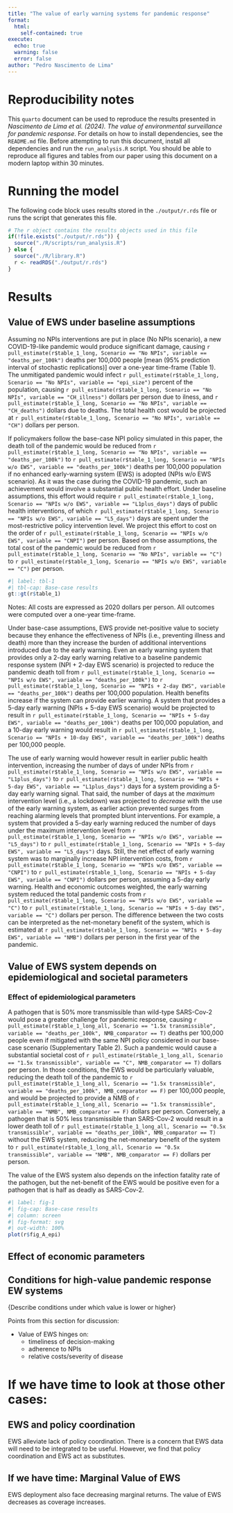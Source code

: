 ```yaml
---
title: "The value of early warning systems for pandemic response"
format:
  html:
    self-contained: true
execute: 
  echo: true
  warning: false
  error: false
author: "Pedro Nascimento de Lima"
---
```


# Reproducibility notes

This `quarto` document can be used to reproduce the results presented in *Nascimento de Lima et al. (2024). The value of environmental surveillance for pandemic response*. For details on how to install dependencies, see the `README.md` file. Before attempting to run this document, install all dependencies and run the `run_analysis.R` script. You should be able to reproduce all figures and tables from our paper using this document on a modern laptop within 30 minutes.

# Running the model

The following code block uses results stored in the `./output/r.rds` file or runs the script that generates this file.

```r
# The r object contains the results objects used in this file
if(!file.exists("./output/r.rds")) {
  source("./R/scripts/run_analysis.R")
} else {
  source("./R/library.R")
  r <- readRDS("./output/r.rds")
}

```

# Results

## Value of EWS under baseline assumptions

<!--EWS systems provide meaningful value under base-case assumptions representing a hypothetical new pandemic with parameters mirroring those of SARS-Cov-2. -->
Assuming no NPIs interventions are put in place (No NPIs scenario), a new COVID-19-like pandemic would produce significant damage, causing `r pull_estimate(r$table_1_long, Scenario == "No NPIs", variable == "deaths_per_100k")` deaths per 100,000 people [mean (95% prediction interval of stochastic replications)] over a one-year time-frame (Table 1). The unmitigated pandemic would infect `r pull_estimate(r$table_1_long, Scenario == "No NPIs", variable == "epi_size")` percent of the population, causing `r pull_estimate(r$table_1_long, Scenario == "No NPIs", variable == "CH_illness")` dollars per person due to ilness, and `r pull_estimate(r$table_1_long, Scenario == "No NPIs", variable == "CH_deaths")` dollars due to deaths. The total health cost would be projected at `r pull_estimate(r$table_1_long, Scenario == "No NPIs", variable == "CH")` dollars per person.

If policymakers follow the base-case NPI policy simulated in this paper, the death toll of the pandemic would be reduced from `r pull_estimate(r$table_1_long, Scenario == "No NPIs", variable == "deaths_per_100k")` to `r pull_estimate(r$table_1_long, Scenario == "NPIs w/o EWS", variable == "deaths_per_100k")` deaths per 100,000 population if no enhanced early-warning system (EWS) is adopted (NPIs w/o EWS scenario). As it was the case during the COVID-19 pandemic, such an achievement would involve a substantial public health effort. Under baseline assumptions, this effort would require `r pull_estimate(r$table_1_long, Scenario == "NPIs w/o EWS", variable == "L1plus_days")` days of public health interventions, of which `r pull_estimate(r$table_1_long, Scenario == "NPIs w/o EWS", variable == "L5_days")` days are spent under the most-restrictive policy intervention level. We project this effort to cost on the order of `r pull_estimate(r$table_1_long, Scenario == "NPIs w/o EWS", variable == "CNPI")` per person. Based on those assumptions, the total cost of the pandemic would be reduced from `r pull_estimate(r$table_1_long, Scenario == "No NPIs", variable == "C")` to `r pull_estimate(r$table_1_long, Scenario == "NPIs w/o EWS", variable == "C")` per person.


```r
#| label: tbl-1
#| tbl-cap: Base-case results
gt::gt(r$table_1)
```

Notes: All costs are expressed as 2020 dollars per person. All outcomes were computed over a one-year time-frame.

Under base-case assumptions, EWS provide net-positive value to society because they enhance the effectiveness of NPIs (i.e., preventing illness and death) more than they increase the burden of additional interventions introduced due to the early warning. Even an early warning system that provides only a 2-day early warning relative to a baseline pandemic response system (NPI + 2-day EWS scenario) is projected to reduce the pandemic death toll from `r pull_estimate(r$table_1_long, Scenario == "NPIs w/o EWS", variable == "deaths_per_100k")` to `r pull_estimate(r$table_1_long, Scenario == "NPIs + 2-day EWS", variable == "deaths_per_100k")` deaths per 100,000 population. Health benefits increase if the system can provide earlier  warning. A system that provides a 5-day early warning (NPIs + 5-day EWS scenario) would be projected to result in `r pull_estimate(r$table_1_long, Scenario == "NPIs + 5-day EWS", variable == "deaths_per_100k")` deaths per 100,000 population, and a 10-day early warning would result in `r pull_estimate(r$table_1_long, Scenario == "NPIs + 10-day EWS", variable == "deaths_per_100k")` deaths per 100,000 people.

The use of early warning would however result in earlier public health intervention, increasing the number of days of under NPIs from `r pull_estimate(r$table_1_long, Scenario == "NPIs w/o EWS", variable == "L1plus_days")` to `r pull_estimate(r$table_1_long, Scenario == "NPIs + 5-day EWS", variable == "L1plus_days")` days for a system providing a 5-day early warning signal. That said, the number of days at the *maximum* intervention level (i.e., a lockdown) was projected to *decrease* with the use of the early warning system, as earlier action prevented surges from reaching alarming levels that prompted blunt interventions. For example, a system that provided a 5-day early warning reduced the number of days under the maximum intervention level from `r pull_estimate(r$table_1_long, Scenario == "NPIs w/o EWS", variable == "L5_days")` to `r pull_estimate(r$table_1_long, Scenario == "NPIs + 5-day EWS", variable == "L5_days")` days. Still, the net effect of early warning system was to marginally increase NPI intervention costs, from `r pull_estimate(r$table_1_long, Scenario == "NPIs w/o EWS", variable == "CNPI")` to `r pull_estimate(r$table_1_long, Scenario == "NPIs + 5-day EWS", variable == "CNPI")` dollars per person, assuming a 5-day early warning. Health and economic outcomes weighted, the early warning system reduced the total pandemic costs from `r pull_estimate(r$table_1_long, Scenario == "NPIs w/o EWS", variable == "C")` to `r pull_estimate(r$table_1_long, Scenario == "NPIs + 5-day EWS", variable == "C")` dollars per person. The difference between the two costs can be interpreted as the net-monetary benefit of the system, which is estimated at `r pull_estimate(r$table_1_long, Scenario == "NPIs + 5-day EWS", variable == "NMB")` dollars per person in the first year of the pandemic.

<!--
Points from this section for discussion:
* **EWS provide meaningful value under base-case assumptions.** Net-monetary benefit from surveillance system is on the order of 1,000 dollars per person over a one-year time-frame. This outweighs any available estimate of costs.
* **Base-case results align with observed COVID-19 data.** US obseved on the order of 160 deaths per 100,000 people during the first year of the pandemic, and many states.
-->

## Value of EWS system depends on epidemiological and societal parameters

### Effect of epidemiological parameters

A pathogen that is 50% more transmissible than wild-type SARS-Cov-2 would pose a greater challenge for pandemic response, causing `r pull_estimate(r$table_1_long_all, Scenario == "1.5x transmissible", variable == "deaths_per_100k", NMB_comparator == T)` deaths per 100,000 people even if mitigated with the same NPI policy considered in our base-case scenario (Supplementary Table 2). Such a pandemic would cause a substantial societal cost of `r pull_estimate(r$table_1_long_all, Scenario == "1.5x transmissible", variable == "C", NMB_comparator == T)` dollars per person. In those conditions, the EWS would be particularly valuable, reducing the death toll of the pandemic to `r pull_estimate(r$table_1_long_all, Scenario == "1.5x transmissible", variable == "deaths_per_100k", NMB_comparator == F)` per 100,000 people, and would be projected to provide a NMB of `r pull_estimate(r$table_1_long_all, Scenario == "1.5x transmissible", variable == "NMB", NMB_comparator == F)` dollars per person. Conversely, a pathogen that is 50% less transmissible than SARS-Cov-2 would result in a lower death toll of `r pull_estimate(r$table_1_long_all, Scenario == "0.5x transmissible", variable == "deaths_per_100k", NMB_comparator == T)` without the EWS system, reducing the net-monetary benefit of the system to `r pull_estimate(r$table_1_long_all, Scenario == "0.5x transmissible", variable == "NMB", NMB_comparator == F)` dollars per person.

The value of the EWS system also depends on the infection fatality rate of the pathogen, but the net-benefit of the EWS would be positive even for a pathogen that is half as deadly as SARS-Cov-2.

```r
#| label: fig-1
#| fig-cap: Base-case results
#| column: screen
#| fig-format: svg
#| out-width: 100%
plot(r$fig_A_epi)
```

## Effect of economic parameters

## Conditions for high-value pandemic response EW systems

{Describe conditions under which value is lower or higher}

Points from this section for discussion:

* Value of EWS hinges on:
  + timeliness of decision-making
  + adherence to NPIs
  + relative costs/severity of disease


# If we have time to look at those other cases:

## EWS and policy coordination
EWS alleviate lack of policy coordination. 
There is a concern that EWS data will need to be integrated to be useful. However, we find that policy coordination and EWS act as substitutes.

## If we have time: Marginal Value of EWS
EWS deployment also face decreasing marginal returns. The value of EWS decreases as coverage increases.


